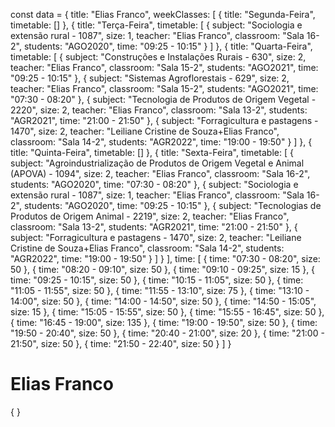 const data = {
  title: "Elias Franco",
  weekClasses: [
    {
      title: "Segunda-Feira",
      timetable: []
    },
    {
      title: "Terça-Feira",
      timetable: [
        {
          subject: "Sociologia e extensão rural - 1087",
          size: 1,
          teacher: "Elias Franco",
          classroom: "Sala 16-2",
          students: "AGO2020",
          time: "09:25 - 10:15"
        }
      ]
    },
    {
      title: "Quarta-Feira",
      timetable: [
        {
          subject: "Construções e Instalações Rurais - 630",
          size: 2,
          teacher: "Elias Franco",
          classroom: "Sala 15-2",
          students: "AGO2021",
          time: "09:25 - 10:15"
        },
        {
          subject: "Sistemas Agroflorestais - 629",
          size: 2,
          teacher: "Elias Franco",
          classroom: "Sala 15-2",
          students: "AGO2021",
          time: "07:30 - 08:20"
        },
        {
          subject: "Tecnologia de Produtos de Origem Vegetal - 2220",
          size: 2,
          teacher: "Elias Franco",
          classroom: "Sala 13-2",
          students: "AGR2021",
          time: "21:00 - 21:50"
        },
        {
          subject: "Forragicultura e pastagens - 1470",
          size: 2,
          teacher: "Leiliane Cristine de Souza+Elias Franco",
          classroom: "Sala 14-2",
          students: "AGR2022",
          time: "19:00 - 19:50"
        }
      ]
    },
    {
      title: "Quinta-Feira",
      timetable: []
    },
    {
      title: "Sexta-Feira",
      timetable: [
        {
          subject: "Agroindustrialização de Produtos de Origem Vegetal e Animal (APOVA) - 1094",
          size: 2,
          teacher: "Elias Franco",
          classroom: "Sala 16-2",
          students: "AGO2020",
          time: "07:30 - 08:20"
        },
        {
          subject: "Sociologia e extensão rural - 1087",
          size: 1,
          teacher: "Elias Franco",
          classroom: "Sala 16-2",
          students: "AGO2020",
          time: "09:25 - 10:15"
        },
        {
          subject: "Tecnologias de Produtos de Origem Animal - 2219",
          size: 2,
          teacher: "Elias Franco",
          classroom: "Sala 13-2",
          students: "AGR2021",
          time: "21:00 - 21:50"
        },
        {
          subject: "Forragicultura e pastagens - 1470",
          size: 2,
          teacher: "Leiliane Cristine de Souza+Elias Franco",
          classroom: "Sala 14-2",
          students: "AGR2022",
          time: "19:00 - 19:50"
        }
      ]
    }
  ],
  time: [
    {
      time: "07:30 - 08:20",
      size: 50
    },
    {
      time: "08:20 - 09:10",
      size: 50
    },
    {
      time: "09:10 - 09:25",
      size: 15
    },
    {
      time: "09:25 - 10:15",
      size: 50
    },
    {
      time: "10:15 - 11:05",
      size: 50
    },
    {
      time: "11:05 - 11:55",
      size: 50
    },
    {
      time: "11:55 - 13:10",
      size: 75
    },
    {
      time: "13:10 - 14:00",
      size: 50
    },
    {
      time: "14:00 - 14:50",
      size: 50
    },
    {
      time: "14:50 - 15:05",
      size: 15
    },
    {
      time: "15:05 - 15:55",
      size: 50
    },
    {
      time: "15:55 - 16:45",
      size: 50
    },
    {
      time: "16:45 - 19:00",
      size: 135
    },
    {
      time: "19:00 - 19:50",
      size: 50
    },
    {
      time: "19:50 - 20:40",
      size: 50
    },
    {
      time: "20:40 - 21:00",
      size: 20
    },
    {
      time: "21:00 - 21:50",
      size: 50
    },
    {
      time: "21:50 - 22:40",
      size: 50
    }
  ]
}

# Elias Franco

<div>
    {
        <Grid
            title={data.title} 
            weekClasses={data.weekClasses} 
            time={data.time}
        />
    }
</div>